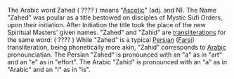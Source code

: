 The Arabic word Zahed ( ???? ) means "[[Ascetic]]" (adj. and N). The Name "Zahed" was poular as a title bestowed on disciples of Mystic Sufi Orders, upon their initiation. After Initiation the title took the place of the new Spiritual Masters' given names.
"Zahed" and "Zahid" are [[transliterations]] for the same word:  ( ???? )
While "Zahed" is a typical [[Persian]] ([[Farsi]]) transliteration, being phonetically more akin, "Zahid" corresponds to [[Arabic]] pronounciatian.
The Persian "Zahed" is pronounced with an "a" as in "art" and an "e" as in "effort".
The Arabic "Zahid" is pronounced with an "a" as in "Arabic" and an "i" as in "is".